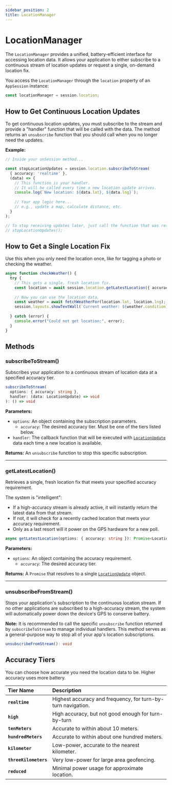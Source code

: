 ```yaml
---
sidebar_position: 2
title: LocationManager
---
```


# LocationManager

The `LocationManager` provides a unified, battery-efficient interface for accessing location data. It allows your application to either subscribe to a continuous stream of location updates or request a single, on-demand location fix.

You access the `LocationManager` through the `location` property of an `AppSession` instance:

```typescript
const locationManager = session.location;
```

## How to Get Continuous Location Updates

To get continuous location updates, you must subscribe to the stream and provide a "handler" function that will be called with the data. The method returns an `unsubscribe` function that you should call when you no longer need the updates.

**Example:**

```typescript
// Inside your onSession method...

const stopLocationUpdates = session.location.subscribeToStream(
  { accuracy: 'realtime' },
  (data) => {
    // This function is your handler.
    // It will be called every time a new location update arrives.
    console.log(`New location: ${data.lat}, ${data.lng}`);
    
    // Your app logic here...
    // e.g., update a map, calculate distance, etc.
  }
);

// To stop receiving updates later, just call the function that was returned.
// stopLocationUpdates();
```

## How to Get a Single Location Fix

Use this when you only need the location once, like for tagging a photo or checking the weather.

```typescript
async function checkWeather() {
  try {
    // This gets a single, fresh location fix.
    const location = await session.location.getLatestLocation({ accuracy: 'kilometer' });
    
    // Now you can use the location data.
    const weather = await fetchWeatherFor(location.lat, location.lng);
    session.layouts.showTextWall(`Current weather: ${weather.condition}`);
    
  } catch (error) {
    console.error("Could not get location:", error);
  }
}
```

## Methods

### subscribeToStream()

Subscribes your application to a continuous stream of location data at a specified accuracy tier.

```typescript
subscribeToStream(
  options: { accuracy: string },
  handler: (data: LocationUpdate) => void
): () => void
```

**Parameters:**

*   `options`: An object containing the subscription parameters.
    *   `accuracy`: The desired accuracy tier. Must be one of the tiers listed below.
*   `handler`: The callback function that will be executed with [`LocationUpdate`](/reference/interfaces/event-types#locationupdate) data each time a new location is available.

**Returns:** An `unsubscribe` function to stop this specific subscription.

---

### getLatestLocation()

Retrieves a single, fresh location fix that meets your specified accuracy requirement.

The system is "intelligent":
*   If a high-accuracy stream is already active, it will instantly return the latest data from that stream.
*   If not, it will check for a recently cached location that meets your accuracy requirement.
*   Only as a last resort will it power on the GPS hardware for a new poll.

```typescript
async getLatestLocation(options: { accuracy: string }): Promise<LocationUpdate>
```

**Parameters:**

*   `options`: An object containing the accuracy requirement.
    *   `accuracy`: The desired accuracy tier.

**Returns:** A `Promise` that resolves to a single [`LocationUpdate`](/reference/interfaces/event-types#locationupdate) object.

---

### unsubscribeFromStream()

Stops your application's subscription to the continuous location stream. If no other applications are subscribed to a high-accuracy stream, the system will automatically power down the device's GPS to conserve battery.

**Note:** It is recommended to call the specific `unsubscribe` function returned by `subscribeToStream` to manage individual handlers. This method serves as a general-purpose way to stop all of your app's location subscriptions.

```typescript
unsubscribeFromStream(): void
```

## Accuracy Tiers

You can choose how accurate you need the location data to be. Higher accuracy uses more battery.

| Tier Name | Description |
| :--- | :--- |
| **`realtime`** | Highest accuracy and frequency, for turn-by-turn navigation. |
| **`high`** | High accuracy, but not good enough for turn-by-turn |
| **`tenMeters`** | Accurate to within about 10 meters. |
| **`hundredMeters`** | Accurate to within about one hundred meters. |
| **`kilometer`** | Low-power, accurate to the nearest kilometer. |
| **`threeKilometers`**| Very low-power for large area geofencing. |
| **`reduced`** | Minimal power usage for approximate location. | 